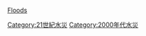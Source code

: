 {{yearcat}}
{{year by category
|m=2
|c=0
|d=0
|y=4
|cat=水災
|sortkey=Floods
|parent=各年水災
|subcat=2004年自然災害
}}
{{Commonscat|2004 floods}}
[[Category:21世紀水災|Category:21世紀水災]]
[[Category:2000年代水災|Category:2000年代水災]]
[[category:2004年氣象|Floods]]